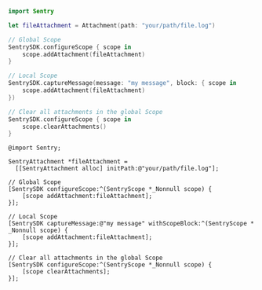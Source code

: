 ```swift {tabTitle:Swift}
import Sentry

let fileAttachment = Attachment(path: "your/path/file.log")

// Global Scope
SentrySDK.configureScope { scope in
	scope.addAttachment(fileAttachment)
}

// Local Scope
SentrySDK.captureMessage(message: "my message", block: { scope in
	scope.addAttachment(fileAttachment)
})

// Clear all attachments in the global Scope
SentrySDK.configureScope { scope in
	scope.clearAttachments()
}
```

```objc {tabTitle:Objective-C}
@import Sentry;

SentryAttachment *fileAttachment =
  [[SentryAttachment alloc] initPath:@"your/path/file.log"];

// Global Scope
[SentrySDK configureScope:^(SentryScope *_Nonnull scope) {
    [scope addAttachment:fileAttachment];
}];

// Local Scope
[SentrySDK captureMessage:@"my message" withScopeBlock:^(SentryScope * _Nonnull scope) {
    [scope addAttachment:fileAttachment];
}];

// Clear all attachments in the global Scope
[SentrySDK configureScope:^(SentryScope *_Nonnull scope) {
    [scope clearAttachments];
}];
```
